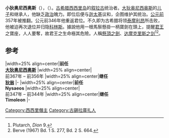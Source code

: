 {{Infobox Monarch
| name            =小狄奥尼西奥斯
| title           =[[叙拉古|叙拉古]]僭主
| image           =Damocles-WestallPC20080120-8842A.jpg
| caption         =有关小狄奥尼西奥斯的著名典故：[[达摩克里斯|达摩克里斯]]之剑
| reign           =前367年 – 前356年、前347年 – 前344年
|religious beliefs =
| coronation      =
| othertitles     =
| full name       =
| predecessor     =[[大狄奥尼西奥斯|大狄奥尼西奥斯]]、Nysaeos
| successor       =[[叙拉古的狄翁|狄翁]]、Timoleon
| suc-type        =
| heir            =
| queen           =
| consort         =
| spouse 1        =
| spouse 2        =
| spouse 3        =
| spouse 4        =
| spouse 5        =
| spouse 6        =
| issue           =
| royal house     =
| dynasty         =
| royal anthem    =
| father          =[[大狄奥尼西奥斯|大狄奥尼西奥斯]]
| mother          =
| date of birth   =公元前397年
| place of birth  =
| date of death   =公元前343年
| place of death  =
| date of burial  =
| place of burial =
}}
'''小狄奥尼西奥斯'''（{{lang-en|Dionysius II of Syracuse}}），（{{bd|前397年||前343年|}}）。[[古希腊|古希腊]][[西西里岛|西西里岛]]的[[叙拉古|叙拉古]]统治者。[[大狄奥尼西奥斯|大狄奥尼西奥斯]]的[[儿子|儿子]]和继承人，他缺乏[[政治|政治]]魄力。即位后便与[[迦太基|迦太基]]议和，企图维护其统治。[[公元前|公元前]]357年被推翻。公元前346年他重返君位。不久即为古希腊将领[[泰摩利昂|泰摩利昂]]所击败，他被迫再次退位并归隐[[科林斯|科林斯]]。據說他用一根馬鬃懸掛一柄寶劍在頭上，提醒[[君王|君王]]之寶座，人人要奪，故君王之生命極其危險。人稱[[达摩克里斯|懸頂之劍]]、[[达摩克里斯|达摩克里斯之剑]]<ref>Plutarch, ''Dion'' 9.</ref><ref>Berve (1967) Bd. 1 S. 277, Bd. 2 S. 664.</ref>。

== 参考 ==
{{reflist}}

{{s-start}}
|width=25% align=center|'''前任'''<br>'''[[大狄奥尼西奥斯|大狄奥尼西奥斯]]'''
|width=25% align=center|'''{{le|叙拉古僭主列表|List of Tyrants of Syracuse|叙拉古僭主}}'''<br>前367年 – 前356年
|width=25% align=center|'''继任'''<br>'''[[叙拉古的狄翁|狄翁]]'''
|-
|width=25% align=center|'''前任'''<br>'''Nysaeos'''
|width=25% align=center|'''{{le|叙拉古僭主列表|List of Tyrants of Syracuse|叙拉古僭主}}'''<br>前347年 – 前344年
|width=25% align=center|'''继任'''<br>'''Timoleon'''
|-
{{s-end}}
{{Authority control}}
[[Category:西西里僭主|Category:西西里僭主]]
[[Category:古錫拉庫扎人|Category:古錫拉庫扎人]]